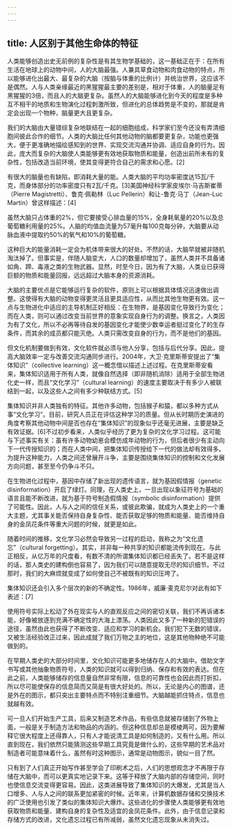 ```yaml
---
---
---
```

title: 人区别于其他生命体的特征
---




人类能够创造出史无前例的复杂性是有其生物学基础的，这一基础正在于：在所有生活在地球上的动物中间，人的大脑最强。人兼具草食动物和肉食动物的特点，所以能够进化出最大、最复杂的大脑（按脑与体重的比例计）并统治世界，这应该不是偶然。人与人类亲缘最近的黑猩猩最主要的差别是，相对于体重，人的脑量足有黑猩猩的3倍，而且人的大脑更复杂。虽然人的大脑能够进化到今天的程度是多种互不相干的地质和生物演化过程刺激所致，但进化的总体趋势是不变的，那就是肯定会出现一个物种，脑量更大且更复杂。

我们的大脑由大量错综复杂地联结在一起的细胞组成，科学家们至今还没有弄清细胞间彼此合作的细节。人类的大脑比任何其他动物的脑都要更复杂，功能也更强大，便于更准确地描绘感知到的世界、实现交流沟通并协调、适应自身的行为。因此，庞大而复杂的大脑使人类能够更有效地获取物质和能量，创造出前所未有的复杂性，包括改造当前环境，使其变得更符合自己的需求和心愿。[2]

有很大的脑量也有缺陷，即消耗大量的能。人类大脑的平均功率密度达15瓦/千克，而身体部分的功率密度只有2瓦/千克。[3]美国神经科学家皮埃尔·马吉斯崔蒂（Pierre Magistretti）、鲁克·佩勒林（Luc Pellerin）和让-鲁克·马丁（Jean-Luc Martin）曾这样描述：[4]


虽然大脑只占体重的2%，但它要接受心排血量的15%，全身耗氧量的20%以及总葡萄糖利用量的25%。人脑的均值血流量为57毫升每100克每分钟，大脑要从动脉血液中提取约50%的氧气和10%的葡萄糖。




这种巨大的能量消耗一定会为机体带来很大的好处。不然的话，大脑早就被非随机淘汰掉了。但事实是，伴随人脑变大，人口的数量却增加了，虽然人类并不具备诸如角、蹄、毒液之类的生物武器。显然，时至今日，因为有了大脑，人类业已获得巨额的物质和能量回报，远远超过大脑本身的资源消耗。

大脑的主要优点是它能够运行复杂的软件，原则上可以根据具体情况迅速做出调整。这使得有大脑的动物变得更灵活且更具适应性，从而比其他生物更有效。这一点与生物进化中适应的主导机制正好相反：在生物界，是基因变化导致行为变化；而在人类，则可以通过改变当前世界的意象实现自身行为的调整。换言之，人类因为有了文化，所以不必再等待自发的基因变化才能使少数幸运者挺过变化了的生存条件，而其余的成员都只能灭绝。人类只需改变自身的行为，而不是他们的基因。

但文化机制要做到有效，文化软件就必须与他人分享，包括与后代分享。因此，提高大脑效率一定与改善交流沟通同步进行。2004年，大卫·克里斯蒂安提出了“集体知识”（collective learning）这一概念借以描述上述过程。在克里斯蒂安看来，集体知识适用于所有人类，就像自然选择（即非随机消除）适用于全部生物进化史一样，而且“文化学习”（cultural learning）的速度主要取决于有多少人被联结到一起，以及这些人之间有多少种联结方式。[5]

集体知识并非人类独有的特征。其他许多动物，包括猴子和猿，都以多种方式从事“文化学习”。目前，研究人员正在评估这种学习的质量。但从长时期历史演进的角度考察其他动物中间是否也存在“集体知识”的现象似乎还毫无进展，主要是缺乏有效证据。[6]不过初步看来，人类似乎经历了更为复杂的文化学习过程。这可能与下述事实有关：虽有许多动物幼崽会模仿成年动物的行为，但后者很少有主动向下一代传授知识的；而在人类中间，把集体知识传授给下一代的做法却有效得多。为提升这种能力，人类之间还曾展开斗争，主要是围绕集体知识的控制和文化发展方向问题，甚至至今仍争斗不只。

在生物进化过程中，基因中存储了新出现的遗传语言，就为基因假情报（genetic disinformation）开启了绿灯。同理，在人类史上，一旦出现以象征符号为基础的语言且能不断改进，就为基于符号制造假情报（symbolic disinformation）提供了可能性。因此，人与人之间的信任关系，或彼此欺骗，就成为人类史上的一个重大主题，尤其事关能否保持自身复杂性、能否获取足够的物质和能量、能否维持自身的金凤花条件等重大问题的时候，就更是如此。

随着时间的推移，文化学习必然会导致另一过程的启动，我称之为“文化遗忘”（cultural forgetting）。其实，并非每一种共享的知识都能流传到现在。与此正相反，从亿万年的尺度看，有数不清的所谓集体知识都已经丢失了。若不是这样的话，那人类史的建构倒也容易了，因为我们可以随意提取无尽的知识细节。不过那时，我们的大麻烦就变成了如何使自己不被既有的知识压垮了。

集体知识还会引入多个层次的新的不确定性。1986年，威廉·麦克尼尔对此有如下表述：[7]


使用符号实际上松动了外在现实与人的直观反应之间的密切关联，我们不再诉诸本能，好像被放逐到充满不确定性的大海上漂荡。人类因此又多了一种新的犯错误的途径，虽然由此也获得了不断改变、适应和学习的新机会。我们犯下无数的错误，又被生活经验改正过来，因此成就了我们万物之主的地位，这是其他物种绝不可能做到的。




在早期人类史的大部分时间里，文化知识可能更多地储存在人的大脑中。借助文字书写或其他抽象物质符号，人类的知识就可以得到归纳、保存和有效的表达。但在此之前，人类能够储存的信息量自然非常有限，信息的可靠性也会因此而打折扣，所以尽可能使保存的信息简而又简是有很大好处的。所以，无论是内心的图谱，还是外在的图示，都只突出主要特点而不特别注重细节。大脑越能抓住特点，信息也就越有效。

可一旦人们开始生产工具，后来又制造艺术作品，有些信息就被存储到了外物上面，一般是关于制造方法和物品的内涵的。但这种信息却总是模棱两可，因为要解释它很大程度上还得靠人，只有人才能说清工具是如何制造的，又有什么用。所以直到现在，我们依然只能猜测这些早期工具究竟是做什么的，这些早期的艺术品对制造者可能意味着什么，虽然有时这种图示，通常是动物图示，貌似一目了然。

只有到了人们真正开始写作甚至学会了印刷术之后，人们的思想观念才不再限于存储在大脑中，而可以更真实地记录下来。这等于释放了大脑内部的存储空间，同时也使信息交流变得更容易。因此，这类进展导致了集体知识的大爆发，尤其是当人口增多、人与人之间的联系更加紧密的时候。近年来，计算机数据存储和交换技术的广泛使用也引发了类似的集体知识大爆炸。这些进化的步骤使人类能够更有效地获取物质和能量、建构自身的复杂性及适宜的金凤花条件。此外，由于信息记录和存储方式的改进，文化遗忘过程已有所减弱，虽然文化遗忘现象从未消失过。